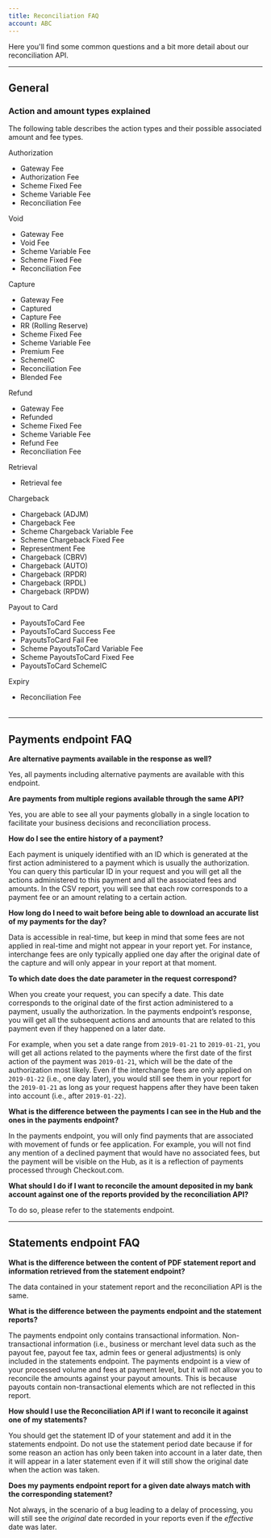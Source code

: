 ```yaml
---
title: Reconciliation FAQ
account: ABC
---
```


Here you'll find some common questions and a bit more detail about our reconciliation API.

---

## General

### Action and amount types explained

The following table describes the action types and their possible associated amount and fee types.

<Table>
<TableHead headers={['Action type', 'Amount and fees']} />
<TableBody>
<TableRow>
<TableCell>

Authorization

</TableCell>
<TableCell>

- Gateway Fee
- Authorization Fee
- Scheme Fixed Fee
- Scheme Variable Fee
- Reconciliation Fee

</TableCell>
</TableRow>
<TableRow>
<TableCell>

Void

</TableCell>
<TableCell>

- Gateway Fee
- Void Fee
- Scheme Variable Fee
- Scheme Fixed Fee
- Reconciliation Fee

</TableCell>
</TableRow>
<TableRow>
<TableCell>

Capture

</TableCell>
<TableCell>

- Gateway Fee
- Captured
- Capture Fee
- RR (Rolling Reserve)
- Scheme Fixed Fee
- Scheme Variable Fee
- Premium Fee
- SchemeIC
- Reconciliation Fee
- Blended Fee

</TableCell>
</TableRow>
<TableRow>
<TableCell>

Refund

</TableCell>
<TableCell>

- Gateway Fee
- Refunded
- Scheme Fixed Fee
- Scheme Variable Fee
- Refund Fee
- Reconciliation Fee

</TableCell>
</TableRow>
<TableRow>
<TableCell>

Retrieval

</TableCell>
<TableCell>

- Retrieval fee

</TableCell>
</TableRow>
<TableRow>
<TableCell>

Chargeback

</TableCell>
<TableCell>

- Chargeback (ADJM)
- Chargeback Fee
- Scheme Chargeback Variable Fee
- Scheme Chargeback Fixed Fee
- Representment Fee
- Chargeback (CBRV)
- Chargeback (AUTO)
- Chargeback (RPDR)
- Chargeback (RPDL)
- Chargeback (RPDW)

</TableCell>
</TableRow>
<TableRow>
<TableCell>

Payout to Card	

</TableCell>
<TableCell>

- PayoutsToCard Fee
- PayoutsToCard Success Fee
- PayoutsToCard Fail Fee
- Scheme PayoutsToCard Variable Fee
- Scheme PayoutsToCard Fixed Fee
- PayoutsToCard SchemeIC

</TableCell>
</TableRow>
<TableRow>
<TableCell>

Expiry

</TableCell>
<TableCell>

- Reconciliation Fee

</TableCell>
</TableRow>
</TableBody>
</Table>

---

## Payments endpoint FAQ

**Are alternative payments available in the response as well?**

Yes, all payments including alternative payments are available with this endpoint.

**Are payments from multiple regions available through the same API?**

Yes, you are able to see all your payments globally in a single location to facilitate your business decisions and reconciliation process.

**How do I see the entire history of a payment?**

Each payment is uniquely identified with an ID which is generated at the first action administered to a payment which is usually the authorization. You can query this particular ID in your request and you will get all the actions administered to this payment and all the associated fees and amounts. In the CSV report, you will see that each row corresponds to a payment fee or an amount relating to a certain action.

**How long do I need to wait before being able to download an accurate list of my payments for the day?**

Data is accessible in real-time, but keep in mind that some fees are not applied in real-time and might not appear in your report yet. For instance, interchange fees are only typically applied one day after the original date of the capture and will only appear in your report at that moment.

**To which date does the date parameter in the request correspond?**

When you create your request, you can specify a date. This date corresponds to the original date of the first action administered to a payment, usually the authorization. In the payments endpoint’s response, you will get all the subsequent actions and amounts that are related to this payment even if they happened on a later date.

For example, when you set a date range from `2019-01-21` to `2019-01-21`, you will get all actions related to the payments where the first date of the first action of the payment was `2019-01-21`, which will be the date of the authorization most likely. Even if the interchange fees are only applied on `2019-01-22` (i.e., one day later), you would still see them in your report for the `2019-01-21` as long as your request happens after they have been taken into account (i.e., after `2019-01-22`).

**What is the difference between the payments I can see in the Hub and the ones in the payments endpoint?**

In the payments endpoint, you will only find payments that are associated with movement of funds or fee application. For example, you will not find any mention of a declined payment that would have no associated fees, but the payment will be visible on the Hub, as it is a reflection of payments processed through Checkout.com.

**What should I do if I want to reconcile the amount deposited in my bank account against one of the reports provided by the reconciliation API?**

To do so, please refer to the statements endpoint.

---

## Statements endpoint FAQ

**What is the difference between the content of PDF statement report and information retrieved from the statement endpoint?**

The data contained in your statement report and the reconciliation API is the same.

**What is the difference between the payments endpoint and the statement reports?**

The payments endpoint only contains transactional information. Non-transactional information (i.e., business or merchant level data such as the payout fee, payout fee tax, admin fees or general adjustments) is only included in the statements endpoint. The payments endpoint is a view of your processed volume and fees at payment level, but it will not allow you to reconcile the amounts against your payout amounts. This is because payouts contain non-transactional elements which are not reflected in this report.

**How should I use the Reconciliation API if I want to reconcile it against one of my statements?**

You should get the statement ID of your statement and add it in the statements endpoint. Do not use the statement period date because if for some reason an action has only been taken into account in a later date, then it will appear in a later statement even if it will still show the original date when the action was taken.

**Does my payments endpoint report for a given date always match with the corresponding statement?**

Not always, in the scenario of a bug leading to a delay of processing, you will still see the _original_ date recorded in your reports even if the _effective_ date was later.
